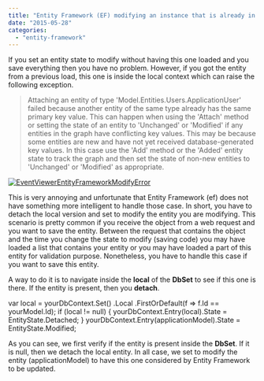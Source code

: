 ```yaml
---
title: "Entity Framework (EF) modifying an instance that is already in the context"
date: "2015-05-28"
categories: 
  - "entity-framework"
---
```


If you set an entity state to modify without having this one loaded and you save everything then you have no problem. However, if you got the entity from a previous load, this one is inside the local context which can raise the following exception.

> Attaching an entity of type 'Model.Entities.Users.ApplicationUser' failed because another entity of the same type already has the same primary key value. This can happen when using the 'Attach' method or setting the state of an entity to 'Unchanged' or 'Modified' if any entities in the graph have conflicting key values. This may be because some entities are new and have not yet received database-generated key values. In this case use the 'Add' method or the 'Added' entity state to track the graph and then set the state of non-new entities to 'Unchanged' or 'Modified' as appropriate.

[![EventViewerEntityFrameworkModifyError](http://patrickdesjardins.com/blog/wp-content/uploads/2015/03/EventViewerEntityFrameworkModifyError-400x157.png)](http://patrickdesjardins.com/blog/entity-framework-ef-modifying-an-instance-that-is-already-in-the-context/eventviewerentityframeworkmodifyerror)

This is very annoying and unfortunate that Entity Framework (ef) does not have something more intelligent to handle those case. In short, you have to detach the local version and set to modify the entity you are modifying. This scenario is pretty common if you receive the object from a web request and you want to save the entity. Between the request that contains the object and the time you change the state to modify (saving code) you may have loaded a list that contains your entity or you may have loaded a part of this entity for validation purpose. Nonetheless, you have to handle this case if you want to save this entity.

A way to do it is to navigate inside the **local** of the **DbSet** to see if this one is there. If the entity is present, then you **detach**.

var local = yourDbContext.Set<YourModel>()
                         .Local
                         .FirstOrDefault(f => f.Id == yourModel.Id);
if (local != null)
{
  yourDbContext.Entry(local).State = EntityState.Detached;
}
yourDbContext.Entry(applicationModel).State = EntityState.Modified;

As you can see, we first verify if the entity is present inside the **DbSet**. If it is null, then we detach the local entity. In all case, we set to modify the entity (applicationModel) to have this one considered by Entity Framework to be updated.

